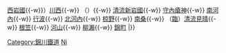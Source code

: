 {{鐵道路線|
| 模板名稱 = 錦川清流線
| Logo = 
| 名稱 = [[錦川鐵道]] [[锦川清流线]]
| 代表色  =  skyblue
| 背景顏色 = #FFFFFF
| 車站列表 = （[[岩國站|岩國]]{{-w}} [[西岩國站|西岩國]]{{-w}}）[[川西站 (山口縣)|川西]]{{-w}} （{{link-ja|森原信號場|森ヶ原信号場}}）{{-w}} [[清流新岩國站|清流新岩國]]{{-w}} [[守內瘡神站|守內瘡神]]{{-w}} [[南河內站|南河內]]{{-w}} [[行波站|行波]]{{-w}} [[北河內站 (山口縣)|北河內]]{{-w}} [[椋野站|椋野]]{{-w}} [[南桑站|南桑]]{{-w}} （[[臨時車站|臨]]）[[清流見晴站|清流見晴]]{{-w}} [[根笠站|根笠]]{{-w}} [[河山站|河山]]{{-w}} [[柳瀨站|柳瀨]]{{-w}} [[錦町站|錦町]]
|}}<noinclude>
[[Category:錦川鐵道]]
[[Category:日本鐵路路線模板|Ni]]
</noinclude>